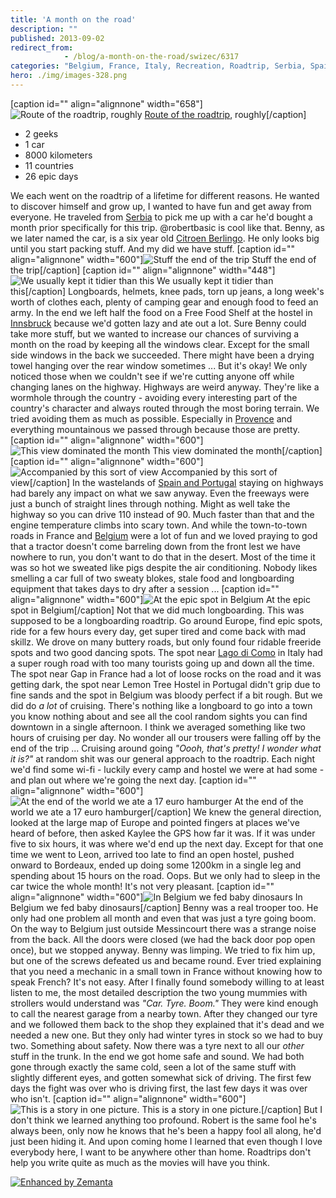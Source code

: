 ```yaml
---
title: 'A month on the road'
description: ""
published: 2013-09-02
redirect_from: 
            - /blog/a-month-on-the-road/swizec/6317
categories: "Belgium, France, Italy, Recreation, Roadtrip, Serbia, Spain, Travel + Events"
hero: ./img/images-328.png
---
```

\[caption id=&quot;&quot; align=&quot;alignnone&quot; width=&quot;658&quot;]![Route of the roadtrip, roughly](./img/images-328.png "Route of the roadtrip, roughly") [Route of the roadtrip](https://maps.google.com/maps?saddr=Ljubljana,+Slovenia&amp;daddr=lago+di+garda+to:Dongo,+Como,+Italy+to:Gap,+France+to:millau,+france+to:Andorra+la+Vella,+Andorra+to:Zaragoza,+Spain+to:M%C3%A9rida,+Spain+to:Sagres,+Portugal+to:Areia+Branca,+Portugal+to:Cabo+da+Roca,+Estrada+do+Cabo+da+Roca,+Colares,+Portugal+to:42.5456278,-5.7274269+to:Bordeaux,+France+to:Jargeau,+France+to:Neufch%C3%A2teau,+Belgium+to:Luxemburg+City,+Luxembourg+to:Freiburg,+Germany+to:Lucerne,+Switzerland+to:Vaduz,+Liechtenstein+to:Innsbruck,+Austria+to:Ljubljana,+Slovenia&amp;hl=en&amp;ie=UTF8&amp;ll=43.133061,5.976563&amp;spn=23.195964,34.013672&amp;sll=43.425845,2.505237&amp;sspn=23.089404,34.013672&amp;geocode=FQPEvgIdJmDdACnRhpiW9TFlRzEg7D-CHPgABA%3BFTuBtwIdcw6iACm5IMCuqOyBRzG4m5YcfPDckQ%3BFRXHvwIdOZiNACnt3T1DjT-ERzFesH9B9WPy4A%3BFRbtpwIdDsVcACnVE6LYeD_LEjFgp5f9pRkIBA%3BFd_roAIdqfYuACmt914WGEuyEjE-_DSlZILJFw%3BFU2YiAIdrDgXACkL-yVKK_WlEjGAcpmRcJQACg%3BFZeCewIdE23y_ymRjmFe3RRZDTGoiYQV8RPfSQ%3BFdnIUQIdqzmf_ynnPwJ7kCYUDTHerSzCWsJa_g%3BFbm5NAId1aN3_yktGmvSF0wbDTFQt5DkvesABQ%3BFVj6VgIdo6Jx_ymBvfnPtTcfDTHhrwjoYu96kQ%3BFQG-TwId-w5v_yGvs_yYqNg6lSmNQ10jwNoeDTGvs_yYqNg6lQ%3BFdsxiQIdPpuo_ykVSBjzn4I3DTEmm9yYOqA35w%3BFZ0rrAIdlCn3_ymBylH36CdVDTGJejl7A4ZjeQ%3BFexi2gIdGGIgACmdlfQReBvlRzHRP8ZYmrw0-Q%3BFVqG-AIdQetSACkNESqJLYPqRzEwbU0vq5kABA%3BFWUD9QId35BdAClXLPOdzUiVRzEQbQXR1tEABA%3BFSBo3AIdOKl3ACll1gtWJhuRRzGwV9-lt2sfBA%3BFV_uzQId3eJ-ACl5c1R5KvqPRzGvUplA0Srwrg%3BFWNSzwIdZTqRACn9L0cdRDGbRzGXFpTOPpSWtw%3BFVxF0QIdRgOuAClzyvjhz26dRzENmx0ofRwgnQ%3BFQPEvgIdJmDdACnRhpiW9TFlRzEg7D-CHPgABA&amp;oq=ljubljana&amp;t=h&amp;dirflg=h&amp;mra=ls&amp;via=11&amp;z=5), roughly\[/caption]

- 2 geeks
- 1 car
- 8000 kilometers
- 11 countries
- 26 epic days

We each went on the roadtrip of a lifetime for different reasons. He wanted to discover himself and grow up, I wanted to have fun and get away from everyone. He traveled from [Serbia](<http://maps.google.com/maps?ll=44.8,20.4666666667&amp;spn=10.0,10.0&amp;q=44.8,20.4666666667 (Serbia)&amp;t=h> "Serbia") to pick me up with a car he&#x27;d bought a month prior specifically for this trip. @robertbasic is cool like that. Benny, as we later named the car, is a six year old [Citroen Berlingo](http://en.wikipedia.org/wiki/Citro%C3%ABn_Berlingo "Citroën Berlingo"). He only looks big until you start packing stuff. And my did we have stuff. \[caption id=&quot;&quot; align=&quot;alignnone&quot; width=&quot;600&quot;]![Stuff the end of the trip](./img/images-351.jpg "Stuff the end of the trip") Stuff the end of the trip\[/caption] \[caption id=&quot;&quot; align=&quot;alignnone&quot; width=&quot;448&quot;]![We usually kept it tidier than this](./img/images-352.jpg "We usually kept it tidier than this") We usually kept it tidier than this\[/caption] Longboards, helmets, knee pads, torn up jeans, a long week&#x27;s worth of clothes each, plenty of camping gear and enough food to feed an army. In the end we left half the food on a Free Food Shelf at the hostel in [Innsbruck](http://en.wikipedia.org/wiki/Innsbruck "Innsbruck") because we&#x27;d gotten lazy and ate out a lot. Sure Benny could take more stuff, but we wanted to increase our chances of surviving a month on the road by keeping all the windows clear. Except for the small side windows in the back we succeeded. There might have been a drying towel hanging over the rear window sometimes ... But it&#x27;s okay! We only noticed those when we couldn&#x27;t see if we&#x27;re cutting anyone off while changing lanes on the highway. Highways are weird anyway. They&#x27;re like a wormhole through the country - avoiding every interesting part of the country&#x27;s character and always routed through the most boring terrain. We tried avoiding them as much as possible. Especially in [Provence](http://en.wikipedia.org/wiki/Provence "Provence") and everything mountainous we passed through because those are pretty. \[caption id=&quot;&quot; align=&quot;alignnone&quot; width=&quot;600&quot;]![This view dominated the month](./img/images-353.jpg "This view dominated the month") This view dominated the month\[/caption] \[caption id=&quot;&quot; align=&quot;alignnone&quot; width=&quot;600&quot;]![Accompanied by this sort of view](./img/images-358.jpg "Accompanied by this sort of view") Accompanied by this sort of view\[/caption] In the wastelands of [Spain and Portugal](<http://maps.google.com/maps?ll=43.0,-4.0&amp;spn=10.0,10.0&amp;q=43.0,-4.0 (Iberian%20Peninsula)&amp;t=h> "Iberian Peninsula") staying on highways had barely any impact on what we saw anyway. Even the freeways were just a bunch of straight lines through nothing. Might as well take the highway so you can drive 110 instead of 90. Much faster than that and the engine temperature climbs into scary town. And while the town-to-town roads in France and [Belgium](<http://maps.google.com/maps?ll=50.85,4.35&amp;spn=10.0,10.0&amp;q=50.85,4.35 (Belgium)&amp;t=h> "Belgium") were a lot of fun and we loved praying to god that a tractor doesn&#x27;t come barreling down from the front lest we have nowhere to run, you don&#x27;t want to do that in the desert. Most of the time it was so hot we sweated like pigs despite the air conditioning. Nobody likes smelling a car full of two sweaty blokes, stale food and longboarding equipment that takes days to dry after a session ... \[caption id=&quot;&quot; align=&quot;alignnone&quot; width=&quot;600&quot;]![At the epic spot in Belgium](./img/images-354.jpg "At the epic spot in Belgium") At the epic spot in Belgium\[/caption] Not that we did much longboarding. This was supposed to be a longboarding roadtrip. Go around Europe, find epic spots, ride for a few hours every day, get super tired and come back with mad skillz. We drove on many buttery roads, but only found four ridable freeride spots and two good dancing spots. The spot near [Lago di Como](<http://maps.google.com/maps?ll=46.0,9.26666666667&amp;spn=0.1,0.1&amp;q=46.0,9.26666666667 (Lake%20Como)&amp;t=h> "Lake Como") in Italy had a super rough road with too many tourists going up and down all the time. The spot near Gap in France had a lot of loose rocks on the road and it was getting dark, the spot near Lemon Tree Hostel in Portugal didn&#x27;t grip due to fine sands and the spot in Belgium was bloody perfect if a bit rough. But we did do _a lot_ of cruising. There&#x27;s nothing like a longboard to go into a town you know nothing about and see all the cool random sights you can find downtown in a single afternoon. I think we averaged something like two hours of cruising per day. No wonder all our trousers were falling off by the end of the trip ... Cruising around going _&quot;Oooh, that&#x27;s pretty! I wonder what it is?&quot;_ at random shit was our general approach to the roadtrip. Each night we&#x27;d find some wi-fi - luckily every camp and hostel we were at had some - and plan out where we&#x27;re going the next day. \[caption id=&quot;&quot; align=&quot;alignnone&quot; width=&quot;600&quot;]![At the end of the world we ate a 17 euro hamburger](./img/images-355.jpg "At the end of the world we ate a 17 euro hamburger") At the end of the world we ate a 17 euro hamburger\[/caption] We knew the general direction, looked at the large map of Europe and pointed fingers at places we&#x27;ve heard of before, then asked Kaylee the GPS how far it was. If it was under five to six hours, it was where we&#x27;d end up the next day. Except for that one time we went to Leon, arrived too late to find an open hostel, pushed onward to Bordeaux, ended up doing some 1200km in a single leg and spending about 15 hours on the road. Oops. But we only had to sleep in the car twice the whole month! It&#x27;s not very pleasant. \[caption id=&quot;&quot; align=&quot;alignnone&quot; width=&quot;600&quot;]![In Belgium we fed baby dinosaurs](./img/images-356.jpg "In Belgium we fed baby dinosaurs") In Belgium we fed baby dinosaurs\[/caption] Benny was a real trooper too. He only had one problem all month and even that was just a tyre going boom. On the way to Belgium just outside Messincourt there was a strange noise from the back. All the doors were closed (we had the back door pop open once), but we stopped anyway. Benny was limping. We tried to fix him up, but one of the screws defeated us and became round. Ever tried explaining that you need a mechanic in a small town in France without knowing how to speak French? It&#x27;s not easy. After I finally found somebody willing to at least listen to me, the most detailed description the two young mummies with strollers would understand was _&quot;Car. Tyre. Boom.&quot;_ They were kind enough to call the nearest garage from a nearby town. After they changed our tyre and we followed them back to the shop they explained that it&#x27;s dead and we needed a new one. But they only had winter tyres in stock so we had to buy two. Something about safety. Now there was a tyre next to all our _other_ stuff in the trunk. In the end we got home safe and sound. We had both gone through exactly the same cold, seen a lot of the same stuff with slightly different eyes, and gotten somewhat sick of driving. The first few days the fight was over who is driving first, the last few days it was over who isn&#x27;t. \[caption id=&quot;&quot; align=&quot;alignnone&quot; width=&quot;600&quot;]![This is a story in one picture.](./img/images-357.jpg "This is a story in one picture.") This is a story in one picture.\[/caption] But I don&#x27;t think we learned anything too profound. Robert is the same fool he&#x27;s always been, only now he knows that he&#x27;s been a happy fool all along, he&#x27;d just been hiding it. And upon coming home I learned that even though I love everybody here, I want to be anywhere other than home. Roadtrips don&#x27;t help you write quite as much as the movies will have you think. 

[![Enhanced by Zemanta](http://img.zemanta.com/zemified_e.png?x-id=d8486254-0fb9-421a-943e-33379915fd0f)](http://www.zemanta.com/?px "Enhanced by Zemanta")